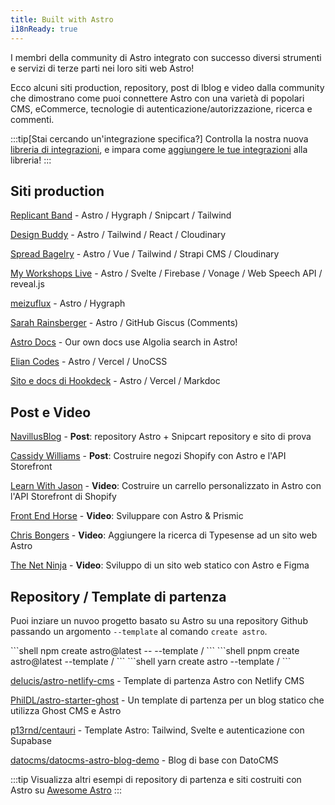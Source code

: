```yaml
---
title: Built with Astro
i18nReady: true
---
```




I membri della community di Astro integrato con successo diversi strumenti e servizi di terze parti nei loro siti web Astro!

Ecco alcuni siti production, repository, post di lblog e video dalla community che dimostrano come puoi connettere Astro con una varietà di popolari CMS, eCommerce, tecnologie di autenticazione/autorizzazione, ricerca e commenti.

:::tip[Stai cercando un'integrazione specifica?]
Controlla la nostra nuova [libreria di integrazioni](https://astro.build/integrations/), e impara come [aggiungere le tue integrazioni](/it/reference/publish-to-npm/#integrations-library) alla libreria!
:::

## Siti production

[Replicant Band](https://replicant.band/) - Astro / Hygraph / Snipcart / Tailwind

[Design Buddy](https://design-buddy.netlify.app/) - Astro / Tailwind / React / Cloudinary

[Spread Bagelry](https://spreadbagelry.com/) - Astro / Vue / Tailwind / Strapi CMS / Cloudinary

[My Workshops Live](https://myworkshops.live/) - Astro / Svelte / Firebase / Vonage / Web Speech API / reveal.js

[meizuflux](https://meizuflux.com/) - Astro / Hygraph

[Sarah Rainsberger](https://www.rainsberger.ca/) - Astro / GitHub Giscus (Comments)

[Astro Docs](https://github.com/withastro/docs) - Our own docs use Algolia search in Astro!

[Elian Codes](https://www.elian.codes/) - Astro / Vercel / UnoCSS

[Sito e docs di Hookdeck](https://hookdeck.com/) - Astro / Vercel / Markdoc


## Post e Video

[NavillusBlog](https://navillus.dev/blog/astro-plus-snipcart) - **Post**: repository Astro + Snipcart repository e sito di prova

[Cassidy Williams](https://www.netlify.com/blog/2021/07/23/build-a-modern-shopping-site-with-astro-and-serverless-functions/) - **Post**: Costruire negozi Shopify con Astro e l'API Storefront

[Learn With Jason](https://youtube.com/watch?v=FJOJmKFngLI) - **Video**: Costruire un carrello personalizzato in Astro con l'API Storefront di Shopify

[Front End Horse](https://www.youtube.com/watch?v=qFUfuDSLdxM) - **Video**: Sviluppare con Astro & Prismic

[Chris Bongers](https://www.youtube.com/watch?v=LU5utR5S6Bc) - **Video**: Aggiungere la ricerca di Typesense ad un sito web Astro

[The Net Ninja](https://www.youtube.com/playlist?list=PL4cUxeGkcC9hZm9NYpd4G-jhoeEk0ls--) - **Video**: Sviluppo di un sito web statico con Astro e Figma

## Repository / Template di partenza

Puoi inziare un nuvoo progetto basato su Astro su una repository Github passando un argomento `--template` al comando `create astro`.

<PackageManagerTabs>
  <Fragment slot="npm">
  ```shell
  npm create astro@latest -- --template <github-username>/<github-repo>
  ```
  </Fragment>
  <Fragment slot="pnpm">
  ```shell
  pnpm create astro@latest --template <github-username>/<github-repo>
  ```
  </Fragment>
  <Fragment slot="yarn">
  ```shell
  yarn create astro --template <github-username>/<github-repo>
  ```
  </Fragment>
</PackageManagerTabs>

[delucis/astro-netlify-cms](https://github.com/delucis/astro-netlify-cms) - Template di partenza Astro con Netlify CMS

[PhilDL/astro-starter-ghost](https://github.com/PhilDL/astro-starter-ghost) - Un template di partenza per un blog statico che utilizza Ghost CMS e Astro

[p13rnd/centauri](https://github.com/p13rnd/centauri) - Template Astro: Tailwind, Svelte e autenticazione con Supabase

[datocms/datocms-astro-blog-demo](https://github.com/datocms/datocms-astro-blog-demo) - Blog di base con DatoCMS


:::tip
Visualizza altri esempi di repository di partenza e siti costruiti con Astro su [Awesome Astro](https://github.com/one-aalam/awesome-astro#%E2%84%B9%EF%B8%8F-repositoriesstarter-kitscomponents)
:::
